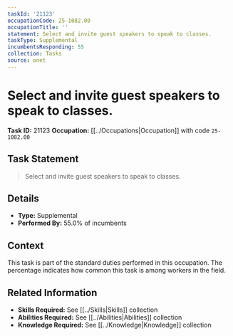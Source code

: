 ```yaml
---
taskId: '21123'
occupationCode: 25-1082.00
occupationTitle: ''
statement: Select and invite guest speakers to speak to classes.
taskType: Supplemental
incumbentsResponding: 55
collection: Tasks
source: onet
---
```

# Select and invite guest speakers to speak to classes.

**Task ID:** 21123
**Occupation:** [[../Occupations|Occupation]] with code `25-1082.00`

## Task Statement

> Select and invite guest speakers to speak to classes.

## Details

- **Type:** Supplemental
- **Performed By:** 55.0% of incumbents

## Context

This task is part of the standard duties performed in this occupation. The percentage indicates how common this task is among workers in the field.

## Related Information

- **Skills Required:** See [[../Skills|Skills]] collection
- **Abilities Required:** See [[../Abilities|Abilities]] collection
- **Knowledge Required:** See [[../Knowledge|Knowledge]] collection
